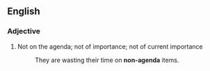 ==English==

===Adjective===
{{en-adj|pos=[[non]][[-]][[agenda]]|-}}

# Not on the agenda; not of importance; not of current importance
#: They are wasting their time on '''non-agenda''' items.